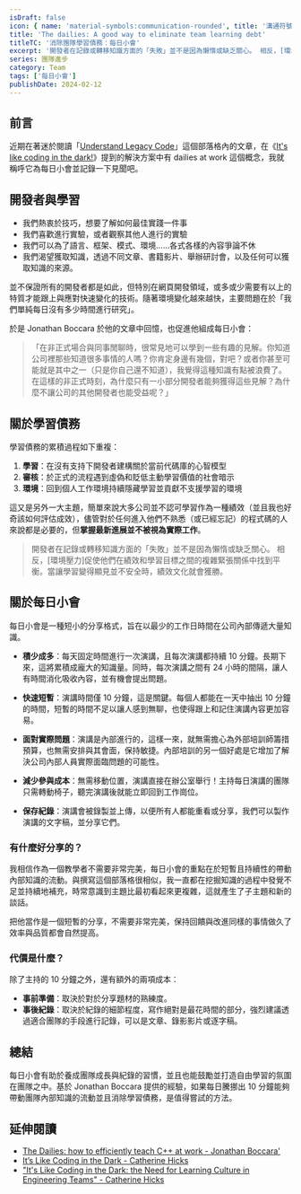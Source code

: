 ```yaml
---
isDraft: false
icon: { name: 'material-symbols:communication-rounded', title: '溝通符號' }
title: 'The dailies: A good way to eliminate team learning debt'
titleTC: '消除團隊學習債務：每日小會'
excerpt: '開發者在記錄或轉移知識方面的「失敗」並不是因為懶惰或缺乏關心。 相反，[環境壓力]促使他們在績效和學習目標之間的複雜緊張關係中找到平衡。當讓學習變得顯見並不安全時，績效文化就會獲勝。透過每日小會的方式，每天花費短小的時間讓學習在團隊中被提倡鼓勵。'
series: 團隊進步
category: Team
tags: ['每日小會']
publishDate: 2024-02-12
---
```


## 前言

近期在著迷於閱讀「[Understand Legacy Code](https://understandlegacycode.com/)」這個部落格內的文章，在《[It's like coding in the dark!](https://understandlegacycode.com/blog/its-like-coding-in-the-dark/)》提到的解決方案中有 dailies at work 這個概念，我就稱呼它為每日小會並記錄一下見聞吧。

## 開發者與學習

- 我們熱衷於技巧，想要了解如何最佳實踐一件事
- 我們喜歡進行實驗，或者觀察其他人進行的實驗
- 我們可以為了語言、框架、模式、環境……各式各樣的內容爭論不休
- 我們渴望獲取知識，透過不同文章、書籍影片、舉辦研討會，以及任何可以獲取知識的來源。

並不保證所有的開發者都是如此，但特別在網頁開發領域，或多或少需要有以上的特質才能跟上與應對快速變化的技術。隨著環境變化越來越快，主要問題在於「我們單純每日沒有多少時間進行研究」。

於是 Jonathan Boccara 於他的文章中回憶，也促進他組成每日小會：

> 「在非正式場合與同事閒聊時，很常見地可以學到一些有趣的見解。你知道公司裡那些知道很多事情的人嗎？你肯定身邊有幾個，對吧？或者你甚至可能就是其中之一（只是你自己還不知道），我覺得這種知識有點被浪費了。在這樣的非正式時刻，為什麼只有一小部分開發者能夠獲得這些見解？為什麼不讓公司的其他開發者也能受益呢？」

## 關於學習債務

學習債務的累積過程如下重複：

1. **學習**：在沒有支持下開發者建構關於當前代碼庫的心智模型
2. **審核**：於正式的流程遇到虛偽和貶低主動學習價值的社會暗示
3. **環境**：回到個人工作環境持續隱藏學習並貢獻不支援學習的環境

這又是另外一大主題，簡單來說大多公司並不認可學習作為一種績效（並且我也好奇該如何評估成效），儘管對於任何進入他們不熟悉（或已經忘記）的程式碼的人來說都是必要的，但**掌握最新進展並不被視為實際工作**。

> 開發者在記錄或轉移知識方面的「失敗」並不是因為懶惰或缺乏關心。 相反，[環境壓力]促使他們在績效和學習目標之間的複雜緊張關係中找到平衡。當讓學習變得顯見並不安全時，績效文化就會獲勝。

## 關於每日小會

每日小會是一種短小的分享格式，旨在以最少的工作日時間在公司內部傳遞大量知識。

- **積少成多**：每天固定時間進行一次演講，且每次演講都持續 10 分鐘。長期下來，這將累積成龐大的知識量。同時，每次演講之間有 24 小時的間隔，讓人有時間消化吸收內容，並有機會提出問題。

- **快速短暫**：演講時間僅 10 分鐘，這是關鍵。每個人都能在一天中抽出 10 分鐘的時間，短暫的時間不足以讓人感到無聊，也使得跟上和記住演講內容更加容易。

- **面對實際問題**：演講是內部進行的，這樣一來，就無需擔心為外部培訓師籌措預算，也無需安排與其會面，保持敏捷。內部培訓的另一個好處是它增加了解決公司內部人員實際面臨問題的可能性。

- **減少參與成本**：無需移動位置，演講直接在辦公室舉行！主持每日演講的團隊只需轉動椅子，聽完演講後就能立即回到工作崗位。

- **保存紀錄**：演講會被錄製並上傳，以便所有人都能重看或分享，我們可以製作演講的文字稿，並分享它們。

### 有什麼好分享的？

我相信作為一個教學者不需要非常完美，每日小會的重點在於短暫且持續性的帶動內部知識的流動。與撰寫這個部落格很相似，我一直都在挖掘知識的過程中發覺不足並持續地補充，時常意識到主題比最初看起來更複雜，這就產生了子主題和新的談話。

把他當作是一個短暫的分享，不需要非常完美，保持回饋與改進同樣的事情做久了效率與品質都會自然提高。

### 代價是什麼？

除了主持的 10 分鐘之外，還有額外的兩項成本：

- **事前準備**：取決於對於分享題材的熟練度。
- **事後紀錄**：取決於紀錄的細節程度，寫作絕對是最花時間的部分，強烈建議透過適合團隊的手段進行記錄，可以是文章、錄影影片或逐字稿。

## 總結

每日小會有助於養成團隊成長與紀錄的習慣，並且也能鼓勵並打造自由學習的氛圍在團隊之中。基於 Jonathan Boccara 提供的經驗，如果每日騰挪出 10 分鐘能夠帶動團隊內部知識的流動並且消除學習債務，是值得嘗試的方法。

## 延伸閱讀

- [The Dailies: how to efficiently teach C++ at work - Jonathan Boccara'](https://www.fluentcpp.com/2017/04/04/the-dailies-a-new-way-to-learn-at-work/)
- [It’s Like Coding in the Dark - Catherine Hicks](https://www.catharsisinsight.com/_files/ugd/fce7f8_2a41aa82670f4f08a3e403d196bcc341.pdf)
- ["It's Like Coding in the Dark: the Need for Learning Culture in Engineering Teams" - Catherine Hicks](https://www.youtube.com/watch?v=mVec1TzQIMM)

